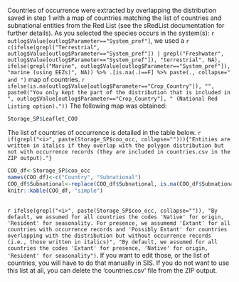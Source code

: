 
Countries of occurrence were extracted by overlapping the distribution saved in step 1 with a map of countries matching the list of countries and subnational entities from the Red List (see the sRedList documentation for further details). As you selected the species occurs in the system(s): `r outlog$Value[outlog$Parameter=="System_pref"]`, we used a `r c(ifelse(grepl("Terrestrial", outlog$Value[outlog$Parameter=="System_pref"]) | grepl("Freshwater", outlog$Value[outlog$Parameter=="System_pref"]), "terrestrial", NA), ifelse(grepl("Marine", outlog$Value[outlog$Parameter=="System_pref"]), "marine (using EEZs)", NA)) %>% .[is.na(.)==F] %>% paste(., collapse=" and ")` map of countries. `r ifelse(is.na(outlog$Value[outlog$Parameter=="Crop_Country"]), "", paste0("You only kept the part of the distribution that is included in ", outlog$Value[outlog$Parameter=="Crop_Country"], " (National Red Listing option)."))` The following map was obtained:

```r
Storage_SP$Leaflet_COO
```


The list of countries of occurrence is detailed in the table below. `r if(grepl("<i>", paste(Storage_SP$coo_occ, collapse=""))){"Entities are written in italics if they overlap with the polygon distribution but not with occurrence records (they are included in countries.csv in the ZIP output)."}`

```r
COO_df<-Storage_SP$coo_occ
names(COO_df)<-c("Country", "Subnational")
COO_df$Subnational<-replace(COO_df$Subnational, is.na(COO_df$Subnational), "")
knitr::kable(COO_df, "simple")
```

<br>
`r ifelse(grepl("<i>", paste(Storage_SP$coo_occ, collapse="")), "By default, we assumed for all countries the codes 'Native' for origin, 'Resident' for seasonality. For presence, we assumemd 'Extant' for all countries with occurrence records and 'Possibly Extant' for countries overlapping with the distribution but without occurrence records (i.e., those written in italics)", "By default, we assumed for all countries the codes 'Extant' for presence, 'Native' for origin, 'Resident' for seasonality")`. If you want to edit those, or the list of countries, you will have to do that manually in SIS. If you do not want to use this list at all, you can delete the 'countries.csv' file from the ZIP output.


